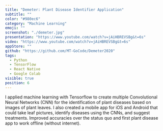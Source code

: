 ```yaml
---
title: "Demeter: Plant Disease Identifier Application"
subtitle: ""
color: "#980ec6"
category: "Machine Learning"
emoji: ""
screenshot: "./demeter.jpg"
presentation: "https://www.youtube.com/watch?v=jAiHBREVSBg&t=6s"
video: "https://www.youtube.com/watch?v=jAiHBREVSBg&t=6s"
appStore: ""
github: "https://github.com/MT-GoCode/Demeter2020"
tags:
  - Python
  - TensorFlow
  - React Native
  - Google Colab
visible: true
position: 6
---
```


I applied machine learning with Tensorflow to create multiple Convolutional Neural Networks (CNN) for the identification of plant diseases based on images of plant leaves. I also created a mobile app for iOS and Android that could take leaf pictures, identify diseases using the CNNs, and suggest treatments. Improved accuracies over the status quo and first plant disease app to work offline (without internet).
